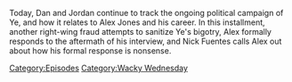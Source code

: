{{DEFAULTSORT:
    #_EPISODE_0755:Ye Takes a Sip of (Mc)Guinness
}}{{Episode
    | title           = Ye Takes a Sip of (Mc)Guinness
    | caption         = Listen to this episode on [https://knowledgefight.libsyn.com/755-ye-takes-a-sip-of-mcguinness Libsyn] [https://open.spotify.com/episode/2KnI99ruo1XxG65CD36VBU Spotify], Read the [[Transcript/755: Ye Takes a Sip of (Mc)Guinness|Unofficial Transcript]], View discussion on [https://reddit.com/zgpqh7 Reddit]
    | episodeNumber   = 755
    | length          = 02:44:26
    | airDate         = December 9, 2022
    | episodeType     = [[:Category:Wacky Wednesday|Wacky Wednesday]]
    | appearance      = [[Kanye West]], [[Nick Fuentes]], [[Gavin McInnes]], [[Steven Crowder]]
    | previousEpisode = [[754: Formulaic Objections Part 12]]
    | nextEpisode     = [[756: December 5, 2003]]
}}

{{Stub}}

Today, Dan and Jordan continue to track the ongoing political campaign of Ye, and how it relates to Alex Jones and his career.  In this installment, another right-wing fraud attempts to sanitize Ye's bigotry, Alex formally responds to the aftermath of his interview, and Nick Fuentes calls Alex out about how his formal response is nonsense.

[[Category:Episodes]]
[[Category:Wacky Wednesday]]
